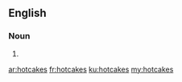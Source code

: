 ==English==

===Noun===
{{head|en|noun plural form}}

# {{plural of|hotcake|lang=en}}

[[ar:hotcakes]]
[[fr:hotcakes]]
[[ku:hotcakes]]
[[my:hotcakes]]
